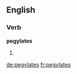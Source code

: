 ==English==

===Verb===
'''pegylates'''

# {{third-person singular of|pegylate}}

[[de:pegylates]]
[[fr:pegylates]]
